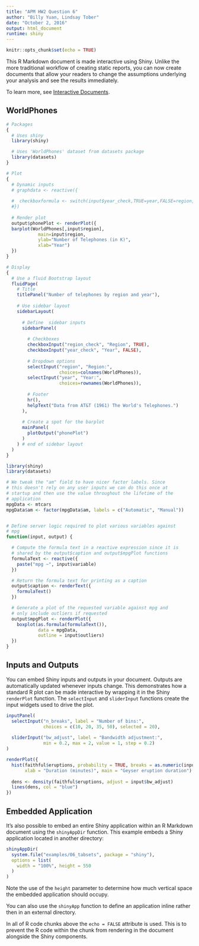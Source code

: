 ```yaml
---
title: "APM HW2 Question 6"
author: "Billy Yuan, Lindsay Tober"
date: "October 2, 2016"
output: html_document
runtime: shiny
---
```


```r
knitr::opts_chunk$set(echo = TRUE)
```

This R Markdown document is made interactive using Shiny. Unlike the more traditional workflow of creating static reports, you can now create documents that allow your readers to change the assumptions underlying your analysis and see the results immediately. 

To learn more, see [Interactive Documents](http://rmarkdown.rstudio.com/authoring_shiny.html).



## WorldPhones
```r

# Packages
{
  # Uses shiny
  library(shiny)

  # Uses 'WorldPhones' dataset from datasets package
  library(datasets)
}

# Plot
{
  # Dynamic inputs
  # graphdata <- reactive({
  
  #  checkboxformula <- switch(input$year_check,TRUE=year,FALSE=region,region)
  #})
  
  # Render plot
  output$phonePlot <- renderPlot({
  barplot(WorldPhones[,input$region], 
            main=input$region,
            ylab="Number of Telephones (in K)",
            xlab="Year")
  })
}

# Display
{
  # Use a fluid Bootstrap layout
  fluidPage(
    # Title
    titlePanel("Number of telephones by region and year"),
    
    # Use sidebar layout
    sidebarLayout(      
      
      # Define  sidebar inputs
      sidebarPanel(
        
        # Checkboxes
        checkboxInput("region_check", "Region", TRUE),
        checkboxInput("year_check", "Year", FALSE),
        
        # Dropdown options
        selectInput("region", "Region:", 
                    choices=colnames(WorldPhones)),
        selectInput("year", "Year:", 
                    choices=rownames(WorldPhones)),
        
        # Footer
        hr(),
        helpText("Data from AT&T (1961) The World's Telephones.")
      ),
  
      # Create a spot for the barplot
      mainPanel(
        plotOutput("phonePlot")  
      ) 
    ) # end of sidebar layout
  )
}
```

```r

library(shiny)
library(datasets)

# We tweak the "am" field to have nicer factor labels. Since
# this doesn't rely on any user inputs we can do this once at
# startup and then use the value throughout the lifetime of the
# application
mpgData <- mtcars
mpgData$am <- factor(mpgData$am, labels = c("Automatic", "Manual"))


# Define server logic required to plot various variables against
# mpg
function(input, output) {

  # Compute the formula text in a reactive expression since it is
  # shared by the output$caption and output$mpgPlot functions
  formulaText <- reactive({
    paste("mpg ~", input$variable)
  })

  # Return the formula text for printing as a caption
  output$caption <- renderText({
    formulaText()
  })

  # Generate a plot of the requested variable against mpg and
  # only include outliers if requested
  output$mpgPlot <- renderPlot({
    boxplot(as.formula(formulaText()),
            data = mpgData,
            outline = input$outliers)
  })
}
```



## Inputs and Outputs

You can embed Shiny inputs and outputs in your document. Outputs are automatically updated whenever inputs change.  This demonstrates how a standard R plot can be made interactive by wrapping it in the Shiny `renderPlot` function. The `selectInput` and `sliderInput` functions create the input widgets used to drive the plot.

```r
inputPanel(
  selectInput("n_breaks", label = "Number of bins:",
              choices = c(10, 20, 35, 50), selected = 20),
  
  sliderInput("bw_adjust", label = "Bandwidth adjustment:",
              min = 0.2, max = 2, value = 1, step = 0.2)
)

renderPlot({
  hist(faithful$eruptions, probability = TRUE, breaks = as.numeric(input$n_breaks),
       xlab = "Duration (minutes)", main = "Geyser eruption duration")
  
  dens <- density(faithful$eruptions, adjust = input$bw_adjust)
  lines(dens, col = "blue")
})
```

## Embedded Application

It's also possible to embed an entire Shiny application within an R Markdown document using the `shinyAppDir` function. This example embeds a Shiny application located in another directory:

```r
shinyAppDir(
  system.file("examples/06_tabsets", package = "shiny"),
  options = list(
    width = "100%", height = 550
  )
)
```

Note the use of the `height` parameter to determine how much vertical space the embedded application should occupy.

You can also use the `shinyApp` function to define an application inline rather then in an external directory.

In all of R code chunks above the `echo = FALSE` attribute is used. This is to prevent the R code within the chunk from rendering in the document alongside the Shiny components.



